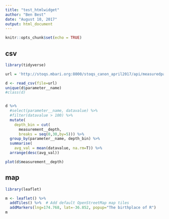 ```yaml
---
title: "test_htmlwidget"
author: "Ben Best"
date: "August 10, 2017"
output: html_document
---
```


```r
knitr::opts_chunk$set(echo = TRUE)
```

## csv

```r
library(tidyverse)

url = 'http://stoqs.mbari.org:8000/stoqs_canon_april2017/api/measuredparameter.csv?measurement__instantpoint__activity__platform__name=ahi'

d <- read_csv(file=url)
unique(d$parameter__name)
#class(d)


d %>%
  #select(parameter__name, datavalue) %>%
  #filter(datavalue > 100) %>%
  mutate(
    depth_bin = cut(
      measurement__depth, 
      breaks = seq(0,30,by=5))) %>%
  group_by(parameter__name, depth_bin) %>%
  summarise(
    avg_val = mean(datavalue, na.rm=T)) %>%
  arrange(desc(avg_val))

plot(d$measurement__depth)
```


## map

```r
library(leaflet)

m <- leaflet() %>%
  addTiles() %>%  # Add default OpenStreetMap map tiles
  addMarkers(lng=174.768, lat=-36.852, popup="The birthplace of R")
m
```

